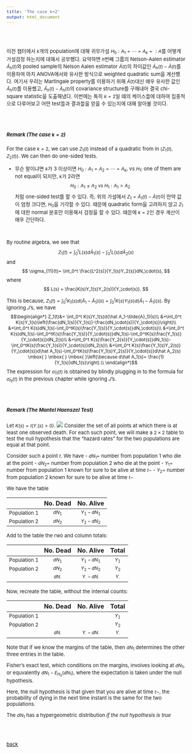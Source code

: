 ```yaml
---
title: 'The case k=2'
output: html_document
---
```


<style type="text/css">
  body, td {
    font-size: 13px;
  }
  pre {
  font-size: 13px;
}
  .math {
  font-size: 12px
}
</style>



<style>
p.comment {
background-color: #DBDBDB;
padding: 10px;
border: 1px solid black;
margin-left: 1px;
border-radius: 5px;
font-style: italic;
}
</style>

<br>
<br>
<div class="alert alert-info">
이전 챕터에서 $k$개의 population에 대해 귀무가설 $H_0:A_1=\cdots=A_k=:A$를 어떻게 가설검정 하는지에 대해서 공부했다. 요약하면 $h$번째 그룹의 Nelson-Aalen estimator $\hat A_h(t)$와 pooled sample의 Nelson Aalen estimator $\hat A(t)$의 차이값인 $\hat A_h(t)-\hat A(t)$를 이용하여 마치 ANOVA에서와 유사한 방식으로 weighted quadratic sum을 계산했다. 여기서 우리는 Martingale property를 이용하기 위해 $\hat A(t)$대신 매우 유사한 값인 $\tilde{A}_h(t)$를 이용했고, $\hat A_h(t)-\tilde{A}_h(t)$의 covariance structure를 구해내어 결국 chi-square statistic을 도출해냈다. 이번에는 특히 $k=2$일 때의 케이스들에 대하여 집중적으로 다루어보고 어떤 test들과 결과들을 얻을 수 있는지에 대해 알아볼 것이다.
</div>

<br>
<br>

##### Remark (The case $k=2$)
For the case $k=2$, we can use $Z_1(t)$ instead of a quadratic from in $(Z_1(t), Z_2(t))$. We can then do one-sided tests. 

  - 무슨 말이냐면 $k$가 3 이상이면 $H_0:A_1=A_2=\cdots=A_k$, vs  $H_1:$ one of them are not equal이 되지만, $k$가 2라면
$$
H_0: A_1\le A_2 \mbox{ }\mbox{ }\mbox{ vs }\mbox{ }\mbox{ } H_1:A_1>A_2
$$
처럼 one-sided test를 할 수 있다. 즉, 위의 가설에서 $Z_1=\hat{A}_1(t)-\hat{A}(t)$이 만약 값이 엄청 크다면, $H_0$을 기각할 수 있다. 때문에 quadratic form을 고려하지 않고 $Z_1$에 대한 normal 분포만 이용해서 검정을 할 수 있다. 때문에 $k=2$인 경우 계산이 매우 간단하다.


<br>

By routine algebra, we see that
$$
Z_1(t)=\int_0^t L(s)d\hat A_1(s)-\int_0^t L(s)d\hat A_2(s)
$$
and
$$
\sigma_{11}(t)= \int_0^t \frac{L^2(s)}{Y_1(s)Y_2(s)}dN_\cdot(s),
$$
where
$$
L(s) = \frac{K(s)Y_1(s)Y_2(s)}{Y_\cdot(s)}.
$$

This is because, $Z_1(t)=\int_0^t K_1(s)d(\hat A_1-\tilde{A}_1)(s)=\int_0^t K(s)Y_1(s)d(\hat A_1-\tilde{A}_1)(s)$. By ignoring $J$'s, we have
$$\begin{align*}
Z_1(t)&= \int_0^t K(s)Y_1(s)d(\hat A_1-\tilde{A}_1)(s)\\
&=\int_0^t K(s)Y_1(s)\left(\frac{dN_1(s)}{Y_1(s)}-\frac{dN_\cdot(s)}{Y_\cdot(s)}\right)\\
&=\int_0^t K(s)dN_1(s)-\int_0^tK(s)\frac{Y_1(s)}{Y_\cdot(s)}dN_\cdot(s)\\
&=\int_0^t K(s)dN_1(s)-\int_0^tK(s)\frac{Y_1(s)}{Y_\cdot(s)}dN_1(s)-\int_0^tK(s)\frac{Y_1(s)}{Y_\cdot(s)}dN_2(s)\\
&=\int_0^t K(s)\frac{Y_2(s)}{Y_\cdot(s)}dN_1(s)-\int_0^tK(s)\frac{Y_1(s)}{Y_\cdot(s)}dN_2(s)\\
&=\int_0^t K(s)\frac{Y_1(s)Y_2(s)}{Y_\cdot(s)}d\hat A_1(s)-\int_0^tK(s)\frac{Y_1(s)Y_2(s)}{Y_\cdot(s)}d\hat A_2(s) \mbox{ } \mbox{ } \mbox{ }\left(\because d\hat A_1(s)= \frac{1}{Y_1(s)}dN_1(s)\right).\\
\end{align*}$$
The expression for $\hat\sigma_{11}(t)$ is obtained by blindly plugging in to the formula for $\hat\sigma_{hj}(t)$ in the previous chapter while ignoring $J$'s.


<br>
<br>

##### Remark (The Mantel Haenszel Test)
Let $K(s)=I(Y_\cdot(s)>0)$. 
![](./mh.jpeg)
Consider the set of all points at which there is at least one observed death. For each such point, we will make a $2\times 2$ table to test the null hypothesis that the "hazard rates" for the two populations are equal at that point. 

Consider such a point $t$. We have
 - $dN_1=$ number from population 1 who die at the point
 - $dN_2=$ number from population 2 who die at the point
 - $Y_1=$ number from population 1 known for sure to be alive at time $t-$
 - $Y_2=$ number from population 2 known for sure to be alive at time $t-$

We have the table

|              |  No. Dead   |  No. Alive  |
|:------------:|:-----------:|:-----------:|
| Population 1 | $dN_1$      | $Y_1-dN_1$  |
| Population 2 | $dN_2$      | $Y_2-dN_2$  |



Add to the table the rwo and column totals:

|              |  No. Dead   |  No. Alive          |  Total     |
|:------------:|:-----------:|:-------------------:|:----------:|
| Population 1 | $dN_1$      | $Y_1-dN_1$          |  $Y_1$     |
| Population 2 | $dN_2$      | $Y_2-dN_2$          |  $Y_2$     |
|              | $dN_\cdot$  | $Y_\cdot-dN_\cdot$  |  $Y_\cdot$ |

Now, recreate the table, without the internal counts:

|              |  No. Dead   |  No. Alive          |  Total     |
|:------------:|:-----------:|:-------------------:|:----------:|
| Population 1 |             |                     |  $Y_1$     |
| Population 2 |             |                     |  $Y_2$     |
|              | $dN_\cdot$  | $Y_\cdot-dN_\cdot$  |  $Y_\cdot$ |


Note that if we know the margins of the table, then $dN_1$ determines the other three entries in the table.

Fisher's exact test, which conditions on the margins, involves looking at $dN_1$, or equvalently $dN_1-E_{H_0}(dN_1)$, where the expectation is taken under the null hypothesis. 

Here, the null hypothesis is that given that you are alive at time $t-$, the probability of dying in the next time instant is the same for the two populations. 

The $dN_1$ has a hypergeometric distribution *if the null hypothesis is true*



<br>
<br>

[back](../sa.html)